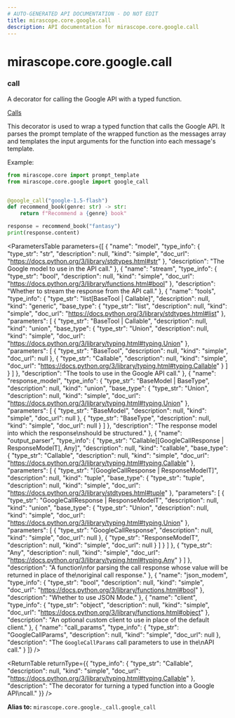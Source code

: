 ```yaml
---
# AUTO-GENERATED API DOCUMENTATION - DO NOT EDIT
title: mirascope.core.google.call
description: API documentation for mirascope.core.google.call
---
```


# mirascope.core.google.call

### <ApiType type="Alias" module="mirascope.core.google._call" path="core/google/call" symbolName="call" /> call

A decorator for calling the Google API with a typed function.

<Info title="Usage">

[Calls](/docs/mirascope/learn/calls)

</Info>


This decorator is used to wrap a typed function that calls the Google API. It parses
the prompt template of the wrapped function as the messages array and templates the input
arguments for the function into each message's template.

Example:

```python
from mirascope.core import prompt_template
from mirascope.core.google import google_call


@google_call("google-1.5-flash")
def recommend_book(genre: str) -> str:
    return f"Recommend a {genre} book"

response = recommend_book("fantasy")
print(response.content)
```

<ParametersTable
  parameters={[
  {
    "name": "model",
    "type_info": {
      "type_str": "str",
      "description": null,
      "kind": "simple",
      "doc_url": "https://docs.python.org/3/library/stdtypes.html#str"
    },
    "description": "The Google model to use in the API call."
  },
  {
    "name": "stream",
    "type_info": {
      "type_str": "bool",
      "description": null,
      "kind": "simple",
      "doc_url": "https://docs.python.org/3/library/functions.html#bool"
    },
    "description": "Whether to stream the response from the API call."
  },
  {
    "name": "tools",
    "type_info": {
      "type_str": "list[BaseTool | Callable]",
      "description": null,
      "kind": "generic",
      "base_type": {
        "type_str": "list",
        "description": null,
        "kind": "simple",
        "doc_url": "https://docs.python.org/3/library/stdtypes.html#list"
      },
      "parameters": [
        {
          "type_str": "BaseTool | Callable",
          "description": null,
          "kind": "union",
          "base_type": {
            "type_str": "Union",
            "description": null,
            "kind": "simple",
            "doc_url": "https://docs.python.org/3/library/typing.html#typing.Union"
          },
          "parameters": [
            {
              "type_str": "BaseTool",
              "description": null,
              "kind": "simple",
              "doc_url": null
            },
            {
              "type_str": "Callable",
              "description": null,
              "kind": "simple",
              "doc_url": "https://docs.python.org/3/library/typing.html#typing.Callable"
            }
          ]
        }
      ]
    },
    "description": "The tools to use in the Google API call."
  },
  {
    "name": "response_model",
    "type_info": {
      "type_str": "BaseModel | BaseType",
      "description": null,
      "kind": "union",
      "base_type": {
        "type_str": "Union",
        "description": null,
        "kind": "simple",
        "doc_url": "https://docs.python.org/3/library/typing.html#typing.Union"
      },
      "parameters": [
        {
          "type_str": "BaseModel",
          "description": null,
          "kind": "simple",
          "doc_url": null
        },
        {
          "type_str": "BaseType",
          "description": null,
          "kind": "simple",
          "doc_url": null
        }
      ]
    },
    "description": "The response model into which the response\nshould be structured."
  },
  {
    "name": "output_parser",
    "type_info": {
      "type_str": "Callable[[GoogleCallResponse | ResponseModelT], Any]",
      "description": null,
      "kind": "callable",
      "base_type": {
        "type_str": "Callable",
        "description": null,
        "kind": "simple",
        "doc_url": "https://docs.python.org/3/library/typing.html#typing.Callable"
      },
      "parameters": [
        {
          "type_str": "[GoogleCallResponse | ResponseModelT]",
          "description": null,
          "kind": "tuple",
          "base_type": {
            "type_str": "tuple",
            "description": null,
            "kind": "simple",
            "doc_url": "https://docs.python.org/3/library/stdtypes.html#tuple"
          },
          "parameters": [
            {
              "type_str": "GoogleCallResponse | ResponseModelT",
              "description": null,
              "kind": "union",
              "base_type": {
                "type_str": "Union",
                "description": null,
                "kind": "simple",
                "doc_url": "https://docs.python.org/3/library/typing.html#typing.Union"
              },
              "parameters": [
                {
                  "type_str": "GoogleCallResponse",
                  "description": null,
                  "kind": "simple",
                  "doc_url": null
                },
                {
                  "type_str": "ResponseModelT",
                  "description": null,
                  "kind": "simple",
                  "doc_url": null
                }
              ]
            }
          ]
        },
        {
          "type_str": "Any",
          "description": null,
          "kind": "simple",
          "doc_url": "https://docs.python.org/3/library/typing.html#typing.Any"
        }
      ]
    },
    "description": "A function\nfor parsing the call response whose value will be returned in place of the\noriginal call response."
  },
  {
    "name": "json_modem",
    "type_info": {
      "type_str": "bool",
      "description": null,
      "kind": "simple",
      "doc_url": "https://docs.python.org/3/library/functions.html#bool"
    },
    "description": "Whether to use JSON Mode."
  },
  {
    "name": "client",
    "type_info": {
      "type_str": "object",
      "description": null,
      "kind": "simple",
      "doc_url": "https://docs.python.org/3/library/functions.html#object"
    },
    "description": "An optional custom client to use in place of the default client."
  },
  {
    "name": "call_params",
    "type_info": {
      "type_str": "GoogleCallParams",
      "description": null,
      "kind": "simple",
      "doc_url": null
    },
    "description": "The `GoogleCallParams` call parameters to use in the\nAPI call."
  }
]}
/>

<ReturnTable
  returnType={{
  "type_info": {
    "type_str": "Callable",
    "description": null,
    "kind": "simple",
    "doc_url": "https://docs.python.org/3/library/typing.html#typing.Callable"
  },
  "description": "The decorator for turning a typed function into a Google API\ncall."
}}
/>


**Alias to:** `mirascope.core.google._call.google_call`

